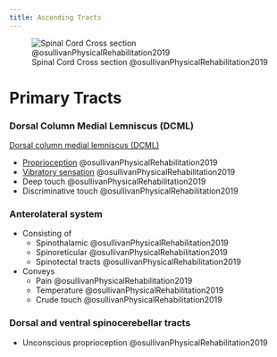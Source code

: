 ```yaml
---
title: Ascending Tracts
---
```


![Spinal Cord Cross section @osullivanPhysicalRehabilitation2019](/The Archive/Neuroscience/Neuroanatomy/Spinal Cord/images/osullivan fig20.1 spinal cord cross section.png)

# Primary Tracts

:::{layout-ncol="3"}

### Dorsal Column Medial Lemniscus (DCML)

[Dorsal column medial lemniscus (DCML)]({{< var ref-dorsal-column-medial-lemniscus.path >}})

- [Proprioception]({{< var ref-proprioception.path >}}) @osullivanPhysicalRehabilitation2019
- [Vibratory sensation]({{< var ref-sensation.vibratory >}}) @osullivanPhysicalRehabilitation2019
- Deep touch @osullivanPhysicalRehabilitation2019
- Discriminative touch @osullivanPhysicalRehabilitation2019

### Anterolateral system

- Consisting of
    - Spinothalamic @osullivanPhysicalRehabilitation2019
    - Spinoreticular @osullivanPhysicalRehabilitation2019
    - Spinotectal tracts @osullivanPhysicalRehabilitation2019
- Conveys 
    - Pain @osullivanPhysicalRehabilitation2019
    - Temperature @osullivanPhysicalRehabilitation2019
    - Crude touch @osullivanPhysicalRehabilitation2019

### Dorsal and ventral spinocerebellar tracts

- Unconscious proprioception @osullivanPhysicalRehabilitation2019

:::

